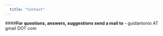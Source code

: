 ```yaml
---
  title: "Contact"
---
```

  
####**For questions, answers, suggestions send a mail to**
- guidantonio AT gmail DOT com